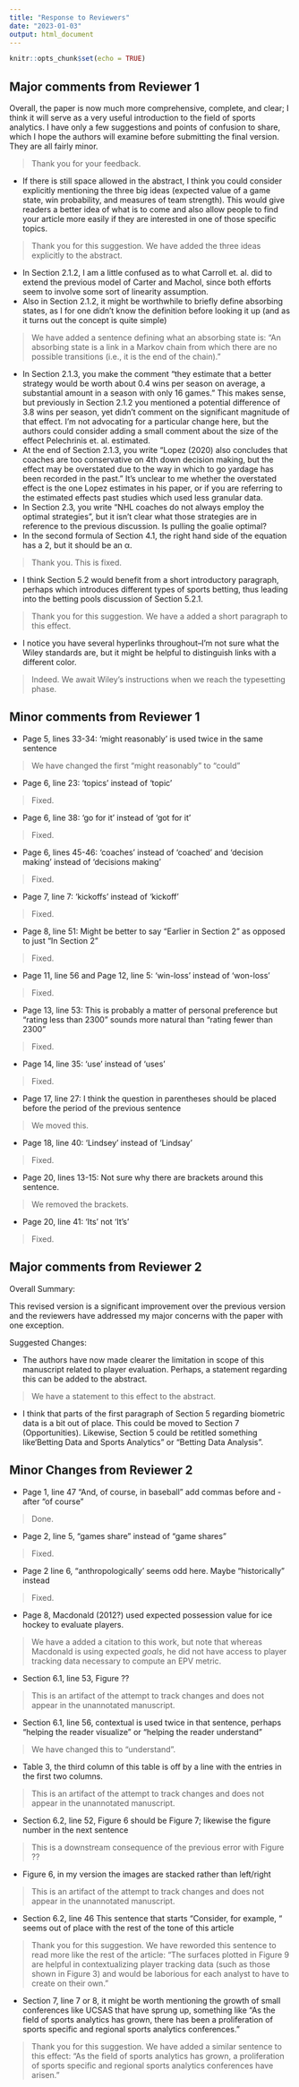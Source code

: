 ```yaml
---
title: "Response to Reviewers"
date: "2023-01-03"
output: html_document
---
```


```r
knitr::opts_chunk$set(echo = TRUE)
```


## Major comments from Reviewer 1

Overall, the paper is now much more comprehensive, complete, and clear; I think it
will serve as a very useful introduction to the field of sports analytics. I have only a few
suggestions and points of confusion to share, which I hope the authors will examine before
submitting the final version. They are all fairly minor.

> Thank you for your feedback.

- If there is still space allowed in the abstract, I think you could consider explicitly
mentioning the three big ideas (expected value of a game state, win probability, and
measures of team strength). This would give readers a better idea of what is to come
and also allow people to find your article more easily if they are interested in one of
those specific topics.

> Thank you for this suggestion. We have added the three ideas explicitly to the abstract. 

- In Section 2.1.2, I am a little confused as to what Carroll et. al. did to extend the
previous model of Carter and Machol, since both efforts seem to involve some sort of
linearity assumption.
- Also in Section 2.1.2, it might be worthwhile to briefly define absorbing states, as I for
one didn’t know the definition before looking it up (and as it turns out the concept is
quite simple)

> We have added a sentence defining what an absorbing state is: "An absorbing state is a link in a Markov chain from which there are no possible transitions (i.e., it is the end of the chain)."

- In Section 2.1.3, you make the comment “they estimate that a better strategy would
be worth about 0.4 wins per season on average, a substantial amount in a season with
only 16 games.” This makes sense, but previously in Section 2.1.2 you mentioned
a potential difference of 3.8 wins per season, yet didn’t comment on the significant
magnitude of that effect. I’m not advocating for a particular change here, but the
authors could consider adding a small comment about the size of the effect Pelechrinis
et. al. estimated.
- At the end of Section 2.1.3, you write “Lopez (2020) also concludes that coaches are
too conservative on 4th down decision making, but the effect may be overstated due
to the way in which to go yardage has been recorded in the past.” It’s unclear to me
whether the overstated effect is the one Lopez estimates in his paper, or if you are
referring to the estimated effects past studies which used less granular data.
- In Section 2.3, you write “NHL coaches do not always employ the optimal strategies”,
but it isn’t clear what those strategies are in reference to the previous discussion. Is
pulling the goalie optimal?
- In the second formula of Section 4.1, the right hand side of the equation has a 2, but
it should be an α.

> Thank you. This is fixed. 

- I think Section 5.2 would benefit from a short introductory paragraph, perhaps which
introduces different types of sports betting, thus leading into the betting pools discussion of Section 5.2.1.

> Thank you for this suggestion. We have a added a short paragraph to this effect. 

- I notice you have several hyperlinks throughout–I’m not sure what the Wiley standards
are, but it might be helpful to distinguish links with a different color.

> Indeed. We await Wiley's instructions when we reach the typesetting phase. 

## Minor comments from Reviewer 1

- Page 5, lines 33-34: ‘might reasonably’ is used twice in the same sentence

> We have changed the first "might reasonably" to "could"

- Page 6, line 23: ‘topics’ instead of ‘topic’

> Fixed. 

- Page 6, line 38: ‘go for it’ instead of ‘got for it’

> Fixed. 

- Page 6, lines 45-46: ‘coaches’ instead of ‘coached’ and ‘decision making’ instead of
‘decisions making’

> Fixed. 

- Page 7, line 7: ‘kickoffs’ instead of ‘kickoff’

> Fixed. 

- Page 8, line 51: Might be better to say “Earlier in Section 2” as opposed to just “In
Section 2”

> Fixed. 

- Page 11, line 56 and Page 12, line 5: ‘win-loss’ instead of ‘won-loss’

> Fixed. 

- Page 13, line 53: This is probably a matter of personal preference but “rating less than
2300” sounds more natural than “rating fewer than 2300”

> Fixed. 

- Page 14, line 35: ‘use’ instead of ‘uses’

> Fixed. 

- Page 17, line 27: I think the question in parentheses should be placed before the period
of the previous sentence

> We moved this. 

- Page 18, line 40: ‘Lindsey’ instead of ‘Lindsay’

> Fixed. 

- Page 20, lines 13-15: Not sure why there are brackets around this sentence.

> We removed the brackets. 

- Page 20, line 41: ‘Its’ not ‘It’s’

> Fixed. 

## Major comments from Reviewer 2

Overall Summary:

This revised version is a significant improvement over the previous version and the reviewers have addressed my major concerns with the paper with one exception.

Suggested Changes:

- The authors have now made clearer the limitation in scope of this manuscript related to player evaluation. Perhaps, a statement regarding this can be added to the abstract.

> We have a statement to this effect to the abstract. 

- I think that parts of the first paragraph of Section 5 regarding biometric data is a bit out of place. This could be moved to Section 7 (Opportunities). Likewise, Section 5 could be retitled something like‘Betting Data and Sports Analytics” or “Betting Data Analysis”.

## Minor Changes from Reviewer 2

- Page 1, line 47 “And, of course, in baseball” add commas before and - after “of course”

> Done.

- Page 2, line 5, “games share” instead of “game shares”

> Fixed. 

- Page 2 line 6, “anthropologically’ seems odd here. Maybe “historically” instead

> Fixed. 

- Page 8, Macdonald (2012?) used expected possession value for ice hockey to evaluate players.

> We have a added a citation to this work, but note that whereas Macdonald is using expected *goals*, he did not have access to player tracking data necessary to compute an EPV metric. 

- Section 6.1, line 53, Figure ??

> This is an artifact of the attempt to track changes and does not appear in the unannotated manuscript. 

- Section 6.1, line 56, contextual is used twice in that sentence, perhaps “helping the reader visualize” or “helping the reader understand”

> We have changed this to "understand". 

- Table 3, the third column of this table is off by a line with the entries in the first two columns.

> This is an artifact of the attempt to track changes and does not appear in the unannotated manuscript. 

- Section 6.2, line 52, Figure 6 should be Figure 7; likewise the figure number in the next sentence

> This is a downstream consequence of the previous error with Figure ??

- Figure 6, in my version the images are stacked rather than left/right

> This is an artifact of the attempt to track changes and does not appear in the unannotated manuscript. 

- Section 6.2, line 46 This sentence that starts “Consider, for example, “ seems out of place with the rest of the tone of this article

> Thank you for this suggestion. We have reworded this sentence to read more like the rest of the article: "The surfaces plotted in Figure 9 are helpful in contextualizing player tracking data (such as those shown in Figure 3) and would be laborious for each analyst to have to create on their
own."

- Section 7, line 7 or 8, it might be worth mentioning the growth of small conferences like UCSAS that have sprung up, something like “As the field of sports analytics has grown, there has been a proliferation of sports specific and regional sports analytics conferences.”

> Thank you for this suggestion. We have added a similar sentence to this effect: "As the field of sports analytics has grown, a proliferation of sports specific and regional sports analytics
conferences have arisen."